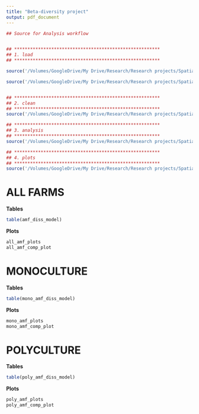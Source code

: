 ```yaml
---
title: "Beta-diversity project"
output: pdf_document
---
```


```r
## Source for Analysis workflow 


## *******************************************************
## 1. load
## *******************************************************

source('/Volumes/GoogleDrive/My Drive/Research/Research projects/Spatial project/Analysis/R workflow/fungalcommunitycomp/R Scripts/load.R', chdir = TRUE)

source('/Volumes/GoogleDrive/My Drive/Research/Research projects/Spatial project/Analysis/R workflow/fungalcommunitycomp/R Scripts/functions.R', chdir = TRUE)


## *******************************************************
## 2. clean
## *******************************************************
source('/Volumes/GoogleDrive/My Drive/Research/Research projects/Spatial project/Analysis/R workflow/fungalcommunitycomp/R Scripts/clean.R', chdir = TRUE)

## *******************************************************
## 3. analysis
## *******************************************************
source('/Volumes/GoogleDrive/My Drive/Research/Research projects/Spatial project/Analysis/R workflow/fungalcommunitycomp/R Scripts/analysis.R', chdir = TRUE)

## *******************************************************
## 4. plots
## *******************************************************
source('/Volumes/GoogleDrive/My Drive/Research/Research projects/Spatial project/Analysis/R workflow/fungalcommunitycomp/R Scripts/plots.R', chdir = TRUE)

```



# ALL FARMS

**Tables** 
```r
table(amf_diss_model)
```


**Plots** 
```r
all_amf_plots 
all_amf_comp_plot
```

\pagebreak  


# MONOCULTURE

**Tables** 
```r
table(mono_amf_diss_model)
```


**Plots** 
```r
mono_amf_plots 
mono_amf_comp_plot
```

\pagebreak  


# POLYCULTURE

**Tables** 
```r
table(poly_amf_diss_model)
```


**Plots** 
```r
poly_amf_plots 
poly_amf_comp_plot
```

\pagebreak  


